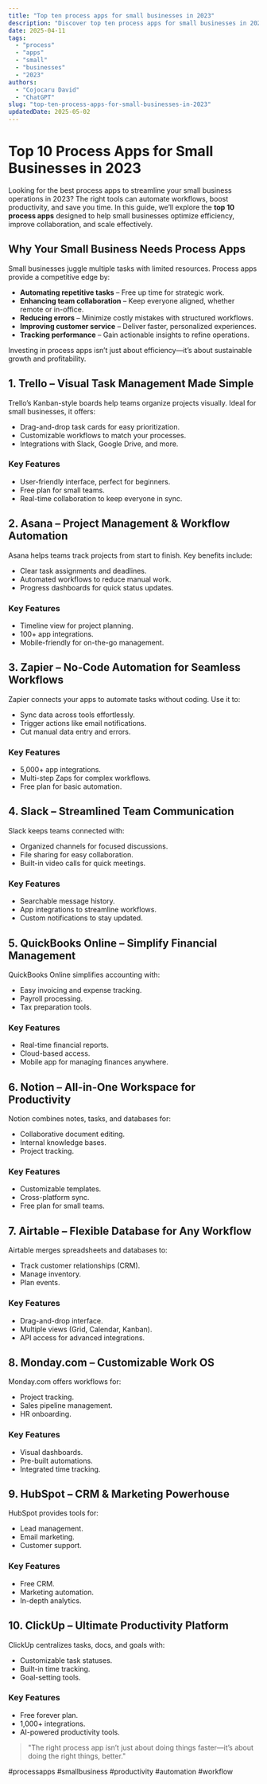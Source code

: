 ```yaml
---
title: "Top ten process apps for small businesses in 2023"
description: "Discover top ten process apps for small businesses in 2023 with this in-depth guide, providing actionable insights and practical tips to boost your knowledge and results."
date: 2025-04-11
tags:
  - "process"
  - "apps"
  - "small"
  - "businesses"
  - "2023"
authors:
  - "Cojocaru David"
  - "ChatGPT"
slug: "top-ten-process-apps-for-small-businesses-in-2023"
updatedDate: 2025-05-02
---
```


# Top 10 Process Apps for Small Businesses in 2023  

Looking for the best process apps to streamline your small business operations in 2023? The right tools can automate workflows, boost productivity, and save you time. In this guide, we’ll explore the **top 10 process apps** designed to help small businesses optimize efficiency, improve collaboration, and scale effectively.  

## Why Your Small Business Needs Process Apps  

Small businesses juggle multiple tasks with limited resources. Process apps provide a competitive edge by:  

- **Automating repetitive tasks** – Free up time for strategic work.  
- **Enhancing team collaboration** – Keep everyone aligned, whether remote or in-office.  
- **Reducing errors** – Minimize costly mistakes with structured workflows.  
- **Improving customer service** – Deliver faster, personalized experiences.  
- **Tracking performance** – Gain actionable insights to refine operations.  

Investing in process apps isn’t just about efficiency—it’s about sustainable growth and profitability.  

## 1. Trello – Visual Task Management Made Simple  

Trello’s Kanban-style boards help teams organize projects visually. Ideal for small businesses, it offers:  

- Drag-and-drop task cards for easy prioritization.  
- Customizable workflows to match your processes.  
- Integrations with Slack, Google Drive, and more.  

### Key Features  
- User-friendly interface, perfect for beginners.  
- Free plan for small teams.  
- Real-time collaboration to keep everyone in sync.  

## 2. Asana – Project Management & Workflow Automation  

Asana helps teams track projects from start to finish. Key benefits include:  

- Clear task assignments and deadlines.  
- Automated workflows to reduce manual work.  
- Progress dashboards for quick status updates.  

### Key Features  
- Timeline view for project planning.  
- 100+ app integrations.  
- Mobile-friendly for on-the-go management.  

## 3. Zapier – No-Code Automation for Seamless Workflows  

Zapier connects your apps to automate tasks without coding. Use it to:  

- Sync data across tools effortlessly.  
- Trigger actions like email notifications.  
- Cut manual data entry and errors.  

### Key Features  
- 5,000+ app integrations.  
- Multi-step Zaps for complex workflows.  
- Free plan for basic automation.  

## 4. Slack – Streamlined Team Communication  

Slack keeps teams connected with:  

- Organized channels for focused discussions.  
- File sharing for easy collaboration.  
- Built-in video calls for quick meetings.  

### Key Features  
- Searchable message history.  
- App integrations to streamline workflows.  
- Custom notifications to stay updated.  

## 5. QuickBooks Online – Simplify Financial Management  

QuickBooks Online simplifies accounting with:  

- Easy invoicing and expense tracking.  
- Payroll processing.  
- Tax preparation tools.  

### Key Features  
- Real-time financial reports.  
- Cloud-based access.  
- Mobile app for managing finances anywhere.  

## 6. Notion – All-in-One Workspace for Productivity  

Notion combines notes, tasks, and databases for:  

- Collaborative document editing.  
- Internal knowledge bases.  
- Project tracking.  

### Key Features  
- Customizable templates.  
- Cross-platform sync.  
- Free plan for small teams.  

## 7. Airtable – Flexible Database for Any Workflow  

Airtable merges spreadsheets and databases to:  

- Track customer relationships (CRM).  
- Manage inventory.  
- Plan events.  

### Key Features  
- Drag-and-drop interface.  
- Multiple views (Grid, Calendar, Kanban).  
- API access for advanced integrations.  

## 8. Monday.com – Customizable Work OS  

Monday.com offers workflows for:  

- Project tracking.  
- Sales pipeline management.  
- HR onboarding.  

### Key Features  
- Visual dashboards.  
- Pre-built automations.  
- Integrated time tracking.  

## 9. HubSpot – CRM & Marketing Powerhouse  

HubSpot provides tools for:  

- Lead management.  
- Email marketing.  
- Customer support.  

### Key Features  
- Free CRM.  
- Marketing automation.  
- In-depth analytics.  

## 10. ClickUp – Ultimate Productivity Platform  

ClickUp centralizes tasks, docs, and goals with:  

- Customizable task statuses.  
- Built-in time tracking.  
- Goal-setting tools.  

### Key Features  
- Free forever plan.  
- 1,000+ integrations.  
- AI-powered productivity tools.  

> "The right process app isn’t just about doing things faster—it’s about doing the right things, better."  

#processapps #smallbusiness #productivity #automation #workflow